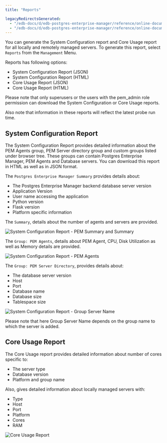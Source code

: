 ```yaml
---
title: "Reports"

legacyRedirectsGenerated:
  - "/edb-docs/d/edb-postgres-enterprise-manager/reference/online-documentation/8.0/reports.html"
  - "/edb-docs/d/edb-postgres-enterprise-manager/reference/online-documentation/latest/reports.html"
---
```


<div id="reports" class="registered_link"></div>

You can generate the System Configuration report and Core Usage report for all locally and remotely managed servers. To generate this report, select `Reports` from the `Management` Menu.

Reports has following options:

-   System Configuration Report (JSON)
-   System Configuration Report (HTML)
-   Core Usage Report (JSON)
-   Core Usage Report (HTML)

Please note that only superusers or the users with the pem_admin role permission can download the System Configuration or Core Usage reports.

Also note that information in these reports will reflect the latest probe run time.

## System Configuration Report

The System Configuration Report provides detailed information about the PEM Agents group, PEM Server directory group and custom groups listed under browser tree. These groups can contain Postgres Enterprise Manager, PEM Agents and Database servers. You can download this report in HTML as well as in JSON format.

The `Postgres Enterprise Manager Summary` provides details about:

-   The Postgres Enterprise Manager backend database server version
-   Application Version
-   User name accessing the application
-   Python version
-   Flask version
-   Platform specific information

The `Summary`, details about the number of agents and servers are provided.

![System Configuration Report - PEM Summary and Summary](../images/system_configuration_report_pem_summary_and_summary.png)

The `Group: PEM Agents`, details about PEM Agent, CPU, Disk Utilization as well as Memory details are provided.

![System Configuration Report - PEM Agents](../images/system_configuration_report_pem_agents.png)

The `Group: PEM Server Directory`, provides details about:

-   The database server version
-   Host
-   Port
-   Database name
-   Database size
-   Tablespace size

![System Configuration Report - Group Server Name](../images/system_configuration_report_pem_server_directory.png)

Please note that here Group Server Name depends on the group name to which the server is added.

## Core Usage Report

The Core Usage report provides detailed information about number of cores specific to:

-   The server type
-   Database version
-   Platform and group name

Also, gives detailed information about locally managed servers with:

-   Type
-   Host
-   Port
-   Platform
-   Cores
-   RAM

![Core Usage Report](../images/core_usage_report.png)
